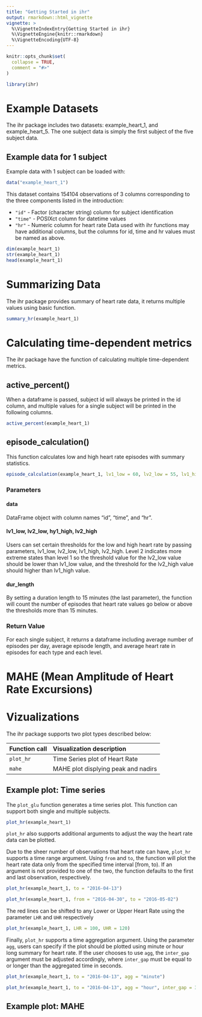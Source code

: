 ```yaml
---
title: "Getting Started in ihr"
output: rmarkdown::html_vignette
vignette: >
  %\VignetteIndexEntry{Getting Started in ihr}
  %\VignetteEngine{knitr::rmarkdown}
  %\VignetteEncoding{UTF-8}
---
```


```r
knitr::opts_chunk$set(
  collapse = TRUE,
  comment = "#>"
)
```

```r
library(ihr)
```


# Example Datasets
The ihr package includes two datasets: example_heart_1, and example_heart_5. The one subject data is simply the first subject of the five subject data. 

## Example data for 1 subject

Example data with 1 subject can be loaded with:

```r
data("example_heart_1")
```
  
This dataset contains 154104 observations of 3 columns corresponding to the three components listed in the introduction:

* `"id"` - Factor (character string) column for subject identification
* `"time"` - POSIXct column for datetime values
* `"hr"` - Numeric column for heart rate
Data used with ihr functions may have additional columns, but the columns for id, time and hr values must be named as above.

```r
dim(example_heart_1)
str(example_heart_1)
head(example_heart_1)
```

# Summarizing Data

The ihr package provides summary of heart rate data, it returns multiple values using basic function.

```r
summary_hr(example_heart_1)
```

# Calculating time-dependent metrics

The ihr package have the function of calculating multiple time-dependent metrics.

## active_percent()

When a dataframe is passed, subject id will always be printed in the id column, and multiple values for a single subject will be printed in the following columns.

```r
active_percent(example_heart_1)
```

## episode_calculation()

This function calculates low and high heart rate episodes with summary statistics. 

```r
episode_calculation(example_heart_1, lv1_low = 60, lv2_low = 55, lv1_high = 85, lv2_high = 100, dur_length = 15)
```


### Parameters

#### data 
DataFrame object with column names "id", "time", and "hr". 

#### lv1_low, lv2_low, hy1_high, lv2_high
Users can set certain thresholds for the low and high heart rate by passing parameters, lv1_low, lv2_low, lv1_high, lv2_high. Level 2 indicates more extreme states than level 1 so the threshold value for the lv2_low value should be lower than lv1_low value, and the threshold for the lv2_high value should higher than lv1_high value.

#### dur_length
By setting a duration length to 15 minutes (the last parameter), the function will count the number of episodes that heart rate values go below or above the thresholds more than 15 minutes. 


### Return Value

For each single subject, it returns a dataframe including average number of episodes per day, average episode length, and average heart rate in episodes for each type and each level.

# MAHE (Mean Amplitude of Heart Rate Excursions)




# Vizualizations

The ihr package supports two plot types described below:

| Function call | Visualization description | 
|:------------|:------------------------------|
|`plot_hr` | Time Series plot of Heart Rate | 
|`mahe`| MAHE plot displying peak and nadirs| 

## Example plot: Time series

The `plot_glu` function generates a time series plot. This function can support both single and multiple subjects.

```r
plot_hr(example_heart_1)
```

`plot_hr` also supports additional arguments to adjust the way the heart rate data can be plotted. 

Due to the sheer number of observations that heart rate can have, `plot_hr` supports a time range argument. Using `from` and `to`, the function will plot the heart rate data only from the specified time interval [from, to). If an argument is not provided to one of the two, the function defaults to the first and last observation, respectively. 

```r
plot_hr(example_heart_1, to = "2016-04-13")
```

```r
plot_hr(example_heart_1, from = "2016-04-30", to = "2016-05-02")
```

The red lines can be shifted to any Lower or Upper Heart Rate using the parameter `LHR` and `UHR` respectively

```r
plot_hr(example_heart_1, LHR = 100, UHR = 120)
```

Finally, `plot_hr` supports a time aggregation argument. Using the parameter `agg`, users can specify if the plot should be plotted using minute or hour long summary for heart rate. If the user chooses to use `agg`, the `inter_gap` argument must be adjusted accordingly, where `inter_gap` must be equal to or longer than the aggregated time in seconds.

```r
plot_hr(example_heart_1, to = "2016-04-13", agg = "minute")
```

```r
plot_hr(example_heart_1, to = "2016-04-13", agg = "hour", inter_gap = 3600)
```

## Example plot: MAHE

```r

```


